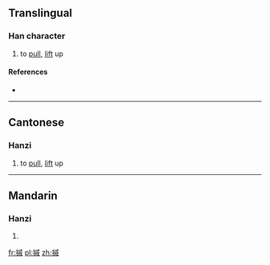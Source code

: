==Translingual==

===Han character===
{{Han char|rn=64|rad=手|as=11|sn=14|four=5305<sub>0</sub>|canj=手戈竹火 (QIHF)|ids=⿰[[扌]][[戚]]}}

# {{lb|zh|Cantonese}} to [[pull]], [[lift]] up

====References====
* {{Han ref|kx=0452.010|dkj=12640|dj=0802.050|hdz=31944.020|uh=6475|ud=25717|bh=E1E2|bd=57826}}

----

==Cantonese==

===Hanzi===
{{yue-hanzi|jyut=[[cik1]], [[saak3]]|y=chik1, saak3}}

# to [[pull]], [[lift]] up

----

==Mandarin==

===Hanzi===
{{cmn-hanzi|pin=[[shè]] ([[she4]])|wg=she<sup>4</sup>}}

# {{defn|lang=cmn|sort=手11}}

[[fr:摵]]
[[pl:摵]]
[[zh:摵]]